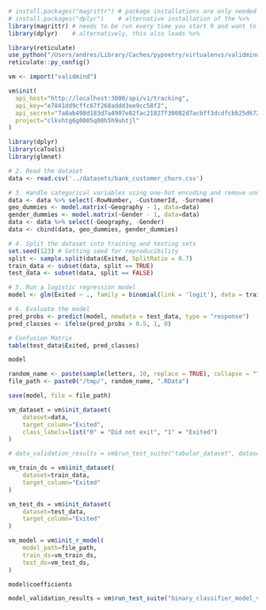 ```r
# install.packages("magrittr") # package installations are only needed the first time you use it
# install.packages("dplyr")    # alternative installation of the %>%
library(magrittr) # needs to be run every time you start R and want to use %>%
library(dplyr)    # alternatively, this also loads %>%
```

```r
library(reticulate)
use_python("/Users/andres/Library/Caches/pypoetry/virtualenvs/validmind-Jp3s24zK-py3.9/bin/python")
reticulate::py_config()
```

```r
vm <- import("validmind")
```

```r
vm$init(
  api_host="http://localhost:3000/api/v1/tracking",
  api_key="e7841dd9cffc67f268addd3ee9cc58f2",
  api_secret="7a8ab498d183d7a4907e82fac21827f30082d7acbff3dcdfcbb25d6728784e61",
  project="clkvhtg6g0005q08h5h9uhtjl"
)
```

```r
library(dplyr)
library(caTools)
library(glmnet)
```

```r
# 2. Read the dataset
data <- read.csv('../datasets/bank_customer_churn.csv')
```

```r
# 3. Handle categorical variables using one-hot encoding and remove unnecessary columns
data <- data %>% select(-RowNumber, -CustomerId, -Surname)
geo_dummies <- model.matrix(~Geography - 1, data=data)
gender_dummies <- model.matrix(~Gender - 1, data=data)
data <- data %>% select(-Geography, -Gender)
data <- cbind(data, geo_dummies, gender_dummies)
```

```r
# 4. Split the dataset into training and testing sets
set.seed(123) # Setting seed for reproducibility
split <- sample.split(data$Exited, SplitRatio = 0.7)
train_data <- subset(data, split == TRUE)
test_data <- subset(data, split == FALSE)
```

```r
# 5. Run a logistic regression model
model <- glm(Exited ~ ., family = binomial(link = 'logit'), data = train_data)
```

```r
# 6. Evaluate the model
pred_probs <- predict(model, newdata = test_data, type = "response")
pred_classes <- ifelse(pred_probs > 0.5, 1, 0)
```

```r
# Confusion Matrix
table(test_data$Exited, pred_classes)
```

```r
model
```
```r
random_name <- paste(sample(letters, 10, replace = TRUE), collapse = "")
file_path <- paste0("/tmp/", random_name, ".RData")
```

```r
save(model, file = file_path)
```

```r
vm_dataset = vm$init_dataset(
    dataset=data,
    target_column="Exited",
    class_labels=list("0" = "Did not exit", "1" = "Exited")
)
```

```r
# data_validation_results = vm$run_test_suite("tabular_dataset", dataset=vm_dataset)
```

```r
vm_train_ds = vm$init_dataset(
    dataset=train_data,
    target_column="Exited"
)

vm_test_ds = vm$init_dataset(
    dataset=test_data,
    target_column="Exited"
)

vm_model = vm$init_r_model(
    model_path=file_path,
    train_ds=vm_train_ds,
    test_ds=vm_test_ds,
)
```

```r
model$coefficients
```

```r
model_validation_results = vm$run_test_suite("binary_classifier_model_validation", model=vm_model)
```
